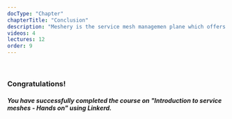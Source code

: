 ```yaml
---
docType: "Chapter"
chapterTitle: "Conclusion"
description: "Meshery is the service mesh managemen plane which offers lifecycle, configuration, and performance management of service meshes and their workloads."
videos: 4
lectures: 12
order: 9
---
```



<ChapterStyle>

<br />

<h3>
    Congratulations!
</h3>

<h5>
    You have successfully completed the course on <b>"Introduction to service meshes - Hands on"</b> using <b><em>Linkerd</em></b>.
</h5>

</ChapterStyle>